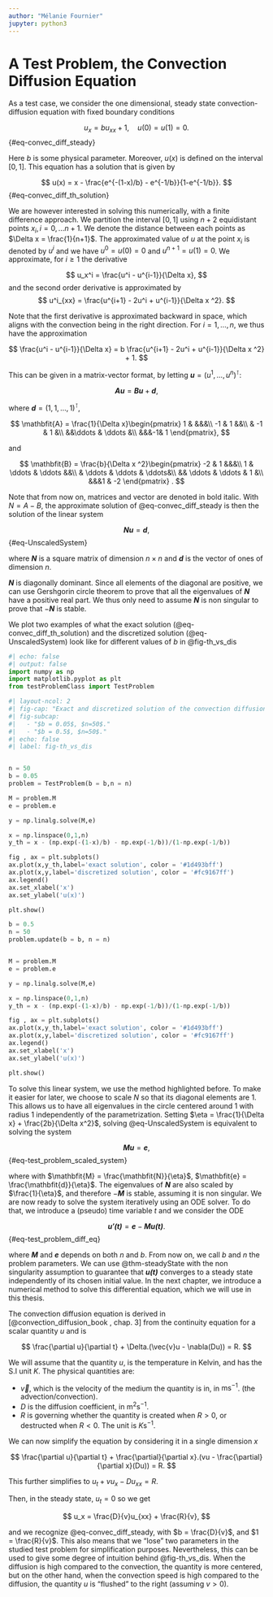 ```yaml
---
author: "Mélanie Fournier"
jupyter: python3
---
```


# A Test Problem, the Convection Diffusion Equation

As a test case, we consider the one dimensional, steady state convection-diffusion equation with fixed boundary conditions

$$
    u_x = bu_{xx} + 1 ,  \quad u(0) = u(1) = 0.
$${#eq-convec_diff_steady}

Here $b$ is some physical parameter. Moreover, $u(x)$ is defined on the interval $[0,1]$. This equation has a solution that is given by

$$
u(x) = x - \frac{e^{-(1-x)/b} - e^{-1/b}}{1-e^{-1/b}}.
$${#eq-convec_diff_th_solution}


We are however interested in solving this numerically, with a finite difference approach. We partition the interval $[0,1]$ using $n+2$ equidistant points $x_i, i = 0, \dots n+1$. We denote the distance between each points as $\Delta x = \frac{1}{n+1}$. The approximated value of $u$ at the point $x_i$ is denoted by $u^i$ and we have $u^0 = u(0) = 0$ and $u^{n+1} = u(1) = 0$. We approximate, for $i \geq 1$ the derivative 

$$
    u_x^i = \frac{u^i - u^{i-1}}{\Delta x},
$$
and the second order derivative is approximated by 
$$
    u^i_{xx} = \frac{u^{i+1} - 2u^i + u^{i-1}}{\Delta x ^2}.
$$

Note that the first derivative is approximated backward in space, which aligns with the convection being in the right direction. For $i = 1 , \dots , n$, we thus have the approximation 

$$
\frac{u^i - u^{i-1}}{\Delta x}  = b \frac{u^{i+1} - 2u^i + u^{i-1}}{\Delta x ^2} + 1.
$$

\vspace{3cm}

This can be given in a matrix-vector format,  by letting $\mathbfit{u} = (u^1,\dots, u^{n})^\intercal$:

$$
    \mathbfit{Au} = \mathbfit{Bu}+\mathbfit{d},
$$

where $\mathbfit{d} = (1,1,\dots , 1)^\intercal$,

$$
\mathbfit{A} = \frac{1}{\Delta x}\begin{pmatrix}
    1 &  &&&\\
    -1 & 1 &&\\
    & -1 & 1 &\\
    &&\ddots & \ddots &\\
    &&&-1& 1 
\end{pmatrix}, 
$$

and 

$$
\mathbfit{B} =  \frac{b}{\Delta x ^2}\begin{pmatrix}
    -2 & 1 &&&\\
    1 & \ddots & \ddots &&\\
    & \ddots & \ddots & \ddots&\\
    && \ddots & \ddots & 1 &\\
    &&&1 & -2  
\end{pmatrix} .
$$

Note that from now on, matrices and vector are denoted in bold italic. With $N = A-B$, the approximate solution of @eq-convec_diff_steady is then the solution of the linear system

$$
\mathbfit{Nu} = \mathbfit{d},
$$ {#eq-UnscaledSystem}

where $\mathbfit{N}$ is a square matrix of dimension $n \times n$ and $\mathbfit{d}$ is the vector of ones of dimension $n$.

:::{.remark}
$\mathbfit{N}$ is diagonally dominant. Since all elements of the diagonal are positive, we can use Gershgorin circle theorem to prove that all the eigenvalues of $\mathbfit{N}$ have a positive real part. We thus only need to assume $\mathbfit{N}$ is non singular to prove that $-\mathbfit{N}$ is stable.
:::

We plot two examples of what the exact solution (@eq-convec_diff_th_solution) and the discretized solution (@eq-UnscaledSystem) look like for different values of $b$ in @fig-th_vs_dis

```python
#| echo: false
#| output: false
import numpy as np
import matplotlib.pyplot as plt
from testProblemClass import TestProblem
```

```python
#| layout-ncol: 2
#| fig-cap: "Exact and discretized solution of the convection diffusion equation, for different parameters."
#| fig-subcap: 
#|   - "$b = 0.05$, $n=50$."
#|   - "$b = 0.5$, $n=50$."
#| echo: false
#| label: fig-th_vs_dis


n = 50
b = 0.05
problem = TestProblem(b = b,n = n)

M = problem.M
e = problem.e

y = np.linalg.solve(M,e)

x = np.linspace(0,1,n)
y_th = x - (np.exp(-(1-x)/b) - np.exp(-1/b))/(1-np.exp(-1/b))

fig , ax = plt.subplots()
ax.plot(x,y_th,label='exact solution', color = '#1d493bff')
ax.plot(x,y,label='discretized solution', color = '#fc9167ff')
ax.legend()
ax.set_xlabel('x')
ax.set_ylabel('u(x)')

plt.show()

b = 0.5
n = 50
problem.update(b = b, n = n)


M = problem.M
e = problem.e

y = np.linalg.solve(M,e)

x = np.linspace(0,1,n)
y_th = x - (np.exp(-(1-x)/b) - np.exp(-1/b))/(1-np.exp(-1/b))

fig , ax = plt.subplots()
ax.plot(x,y_th,label='exact solution', color = '#1d493bff')
ax.plot(x,y,label='discretized solution', color = '#fc9167ff')
ax.legend()
ax.set_xlabel('x')
ax.set_ylabel('u(x)')

plt.show()
```


To solve this linear system, we use the method highlighted before. To make it easier for later, we choose to scale $N$ so that its diagonal elements are $1$. This allows us to have all eigenvalues in the circle centered around $1$ with radius $1$ independently of the parametrization. Setting $\eta = \frac{1}{\Delta x} + \frac{2b}{\Delta x^2}$, solving @eq-UnscaledSystem is equivalent to solving the system

$$
\mathbfit{M} \mathbfit{u} = \mathbfit{e},
$${#eq-test_problem_scaled_system}

where with $\mathbfit{M} = \frac{\mathbfit{N}}{\eta}$, $\mathbfit{e} = \frac{\mathbfit{d}}{\eta}$. The eigenvalues of $\mathbfit{N}$ are also scaled by $\frac{1}{\eta}$, and therefore $-\mathbfit{M}$ is stable, assuming it is non singular. We are now ready to solve the system iteratively using an ODE solver. To do that, we introduce a (pseudo) time variable $t$ and we consider the ODE

$$
\mathbfit{u'(t)} = \mathbfit{e} - \mathbfit{Mu(t)}.
$${#eq-test_problem_diff_eq}


where $\mathbfit{M}$ and $\mathbfit{e}$ depends on both $n$ and $b$. From now on, we call $b$ and $n$ the problem parameters.
We can use @thm-steadyState with the non singularity assumption to guarantee that  $\mathbfit{u(t)}$ converges to a steady state independently of its chosen initial value. In the next chapter, we  introduce a numerical method to solve this differential equation, which we will use in this thesis.


:::{.remark}

The convection diffusion equation is derived in [@convection_diffusion_book , chap. 3] from the continuity equation for a scalar quantity $u$ and is


$$
\frac{\partial u}{\partial t} + \Delta.(\vec{v}u - \nabla(Du)) = R.
$$

We will assume that the quantity $u$, is the temperature in Kelvin, and has the S.I unit $K$. The physical quantities are:

- $\vec{v}$, which is the velocity of the medium the quantity is in, in $\text{ms}^{-1}$. (the advection/convection). 
- $D$ is the diffusion coefficient, in $\text{m}^2\text{s}^{-1}$. 
- $R$ is governing whether the quantity is created when $R>0$, or destructed when $R<0$. The unit is $K\text{s}^{-1}$.

We can now simplify the equation by considering it in a single dimension $x$

$$
\frac{\partial u}{\partial t} + \frac{\partial}{\partial x}.(vu - \frac{\partial}{\partial x}(Du)) = R.
$$

This further simplifies to $u_t + vu_x - Du_{xx} = R$.


Then, in the steady state, $u_t = 0$ so we get

$$
u_x = \frac{D}{v}u_{xx} + \frac{R}{v},
$$

and we recognize @eq-convec_diff_steady, with $b = \frac{D}{v}$, and $1 = \frac{R}{v}$. This also means that we "lose" two parameters in the studied test problem for simplification purposes. Nevertheless, this can be used to give some degree of intuition behind @fig-th_vs_dis. When the diffusion is high compared to the convection, the quantity is more centered, but on the other hand, when the convection speed is high compared to the diffusion, the quantity $u$ is "flushed" to the right (assuming $v>0$). 
:::